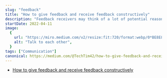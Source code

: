 ```yaml
---
slug: "feedback"
title: "How to give feedback and receive feedback constructively"
description: "Feedback receivers may think of a lot of potential reasons., No joking, this unclear feedback, it may destroy the team, because you are unprofessional,"
startDate: 2022-04-11
image:
  {
    url: "https://miro.medium.com/v2/resize:fit:720/format:webp/0*BE8E8N1s5EgLYbid.png",
    alt: "Talk to each other",
  }
tags: ["Communication"]
canonical: https://medium.com/@TechTim42/how-to-give-feedback-and-receive-feedback-constructively-ffa08195ee24
---
```


- [How to give feedback and receive feedback constructively](https://medium.com/@TechTim42/how-to-give-feedback-and-receive-feedback-constructively-ffa08195ee24)

